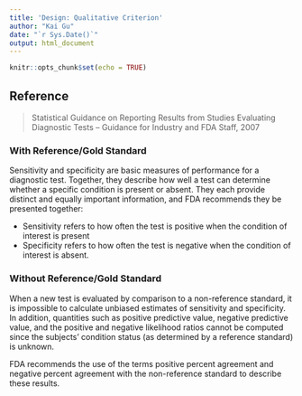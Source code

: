 ```yaml
---
title: 'Design: Qualitative Criterion'
author: "Kai Gu"
date: "`r Sys.Date()`"
output: html_document
---
```


```r
knitr::opts_chunk$set(echo = TRUE)
```

## Reference

> Statistical Guidance on Reporting Results from Studies Evaluating Diagnostic Tests -- Guidance for Industry and FDA Staff, 2007

### With Reference/Gold Standard

Sensitivity and specificity are basic measures of performance for a diagnostic test. Together, they describe how well a test can determine whether a specific condition is present or absent. They each provide distinct and equally important information, and FDA recommends they be presented together:

- Sensitivity refers to how often the test is positive when the condition of
interest is present
- Specificity refers to how often the test is negative when the condition of
interest is absent.

### Without Reference/Gold Standard

When a new test is evaluated by comparison to a non-reference standard, it is impossible to calculate unbiased estimates of sensitivity and specificity. In addition, quantities such as positive predictive value, negative predictive value, and the positive and negative likelihood ratios cannot be computed since the subjects’ condition status (as determined by a reference standard) is unknown.

FDA recommends the use of the terms positive percent agreement and negative percent agreement with the non-reference standard to describe these results.



